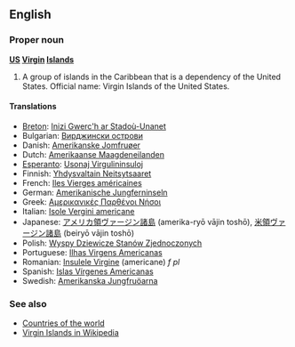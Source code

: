 



==English==
===Proper noun===
'''[[US]] [[Virgin]] [[Island]]s'''

# A group of islands in the Caribbean that is a dependency of the United States. Official name: Virgin Islands of the United States.

====Translations====
*[[Breton]]: [[Inizi Gwerc'h ar Stadoù-Unanet]]
*Bulgarian: [[Вирджински острови]]
*Danish: [[Amerikanske Jomfruøer]]
*Dutch: [[Amerikaanse Maagdeneilanden]]
*[[Esperanto]]: [[Usonaj Virgulininsuloj]]
*Finnish: [[Yhdysvaltain Neitsytsaaret]]
*French: [[Iles Vierges américaines]]
*German: [[Amerikanische Jungferninseln]]
*Greek: [[Αμερικανικές Παρθένοι Νήσοι]]
*Italian: [[Isole Vergini americane]]
*Japanese: [[アメリカ領ヴァージン諸島]] (amerika-ryō vājin toshō), [[米領ヴァージン諸島]] (beiryō vājin toshō)
*Polish: [[Wyspy Dziewicze Stanów Zjednoczonych]]
*Portuguese: [[Ilhas Virgens Americanas]]
*Romanian: [[Insulele Virgine]] (americane) ''f pl''
*Spanish: [[Islas Vírgenes Americanas]]
*Swedish: [[Amerikanska Jungfruöarna]]

===See also===
*[[Countries of the world]]
*[[w:Virgin_Islands|Virgin Islands in Wikipedia]]